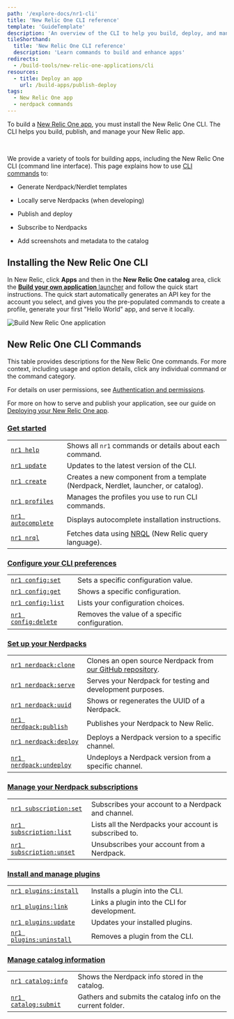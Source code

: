 ```yaml
---
path: '/explore-docs/nr1-cli'
title: 'New Relic One CLI reference'
template: 'GuideTemplate'
description: 'An overview of the CLI to help you build, deploy, and manage New Relic apps.'
tileShorthand:
  title: 'New Relic One CLI reference'
  description: 'Learn commands to build and enhance apps'
redirects:
  - /build-tools/new-relic-one-applications/cli
resources:
  - title: Deploy an app
    url: /build-apps/publish-deploy
tags:
  - New Relic One app
  - nerdpack commands
---
```


<Intro>

To build a [New Relic One app](/build-apps/build-hello-world-app), you must install the New Relic One CLI. The CLI helps you build, publish, and manage your New Relic app.

<br />

</Intro>

We provide a variety of tools for building apps, including the New Relic One CLI (command line interface). This page explains how to use [CLI commands](#new-relic-one-cli-commands) to:

- Generate Nerdpack/Nerdlet templates

- Locally serve Nerdpacks (when developing)

- Publish and deploy

- Subscribe to Nerdpacks

- Add screenshots and metadata to the catalog

## Installing the New Relic One CLI

In New Relic, click **Apps** and then in the **New Relic One catalog** area, click the [**Build your own application** launcher](https://one.newrelic.com/launcher/developer-center.launcher) and follow the quick start instructions. The quick start automatically generates an API key for the account you select, and gives you the pre-populated commands to create a profile, generate your first "Hello World" app, and serve it locally.

![Build New Relic One application](../../images/developercenter.png)

## New Relic One CLI Commands

This table provides descriptions for the New Relic One commands. For more context, including usage and option details, click any individual command or the command category. 

For details on user permissions, see [Authentication and permissions](/build-apps/set-up-dev-env).

For more on how to serve and publish your application, see our guide on [Deploying your New Relic One app](/build-tools/new-relic-one-applications/publish-deploy).

### [Get started](/explore-docs/nr1-common)
|                                                                   |                                                                                                                                                                            |
|-------------------------------------------------------------------|----------------------------------------------------------------------------------------------------------------------------------------------------------------------------|
| [`nr1 help`](/explore-docs/nr1-common/#nr1-help)                 | Shows all `nr1` commands or details about each command.                                                                                                                    |
| [`nr1 update`](/explore-docs/nr1-common/#nr1-update)             | Updates to the latest version of the CLI.                                                                                                                                  |
| [`nr1 create`](/explore-docs/nr1-common/#nr1-create)             | Creates a new component from a template (Nerdpack, Nerdlet, launcher, or catalog).                                                                                    |
| [`nr1 profiles`](/explore-docs/nr1-common/#nr1-profiles)         | Manages the profiles you use to run CLI commands.                                                                                                                          |
| [`nr1 autocomplete`](/explore-docs/nr1-common/#nr1-autocomplete) | Displays autocomplete installation instructions.                                                                                                                           |    
| [`nr1 nrql`](/explore-docs/nr1-common/#nr1-nrql)                 | Fetches data using [NRQL](https://newrelic.com/docs/query-data/nrql-new-relic-query-language/getting-started/introduction-nrql) (New Relic query language). |                                                                                                                                                                                                                                                                                                 |

### [Configure your CLI preferences](/explore-docs/nr1-config)
|                                                             |                                                         |
|-------------------------------------------------------------|---------------------------------------------------------|
| [`nr1 config:set`](/explore-docs/nr1-config/#nr1-configset) | Sets a specific configuration value.                    |
| [`nr1 config:get`](/explore-docs/nr1-config/#nr1-configget) | Shows a specific configuration.                         |   
| [`nr1 config:list`](/explore-docs/nr1-config/#nr1-configlist) | Lists your configuration choices.                     |
| [`nr1 config:delete`](/explore-docs/nr1-config/#nr1-configdelete) | Removes the value of a specific configuration.    |

### [Set up your Nerdpacks](/explore-docs/nr1-nerdpack)
|                                                                             |                                                                                                                 |
|-----------------------------------------------------------------------------|-----------------------------------------------------------------------------------------------------------------|
| [`nr1 nerdpack:clone`](/explore-docs/nr1-nerdpack/#nr1-nerdpackclone)       | Clones an open source Nerdpack from [our GitHub repository](https://opensource.newrelic.com/explore-projects).  |
| [`nr1 nerdpack:serve`](/explore-docs/nr1-nerdpack/#nr1-nerdpackserve)       | Serves your Nerdpack for testing and development purposes.                                                      |
| [`nr1 nerdpack:uuid`](/explore-docs/nr1-nerdpack/#nr1-nerdpackuuid)         | Shows or regenerates the UUID of a Nerdpack.                                                                    |
| [`nr1 nerdpack:publish`](/explore-docs/nr1-nerdpack/#nr1-nerdpackpublish)   | Publishes your Nerdpack to New Relic.                                                                           |
| [`nr1 nerdpack:deploy`](/explore-docs/nr1-nerdpack/#nr1-nerdpackdeploy)     | Deploys a Nerdpack version to a specific channel.                                                               |
| [`nr1 nerdpack:undeploy`](/explore-docs/nr1-nerdpack/#nr1-nerdpackundeploy) | Undeploys a Nerdpack version from a specific channel.                                                           |

### [Manage your Nerdpack subscriptions](/explore-docs/nr1-subscriptions)
|                                                                                    |                                                        |
|------------------------------------------------------------------------------------|--------------------------------------------------------|
| [`nr1 subscription:set`](/explore-docs/nr1-subscription/#nr1-subscriptionset)     | Subscribes your account to a Nerdpack and channel.     |
| [`nr1 subscription:list`](/explore-docs/nr1-subscription/#nr1-subscriptionlist)   | Lists all the Nerdpacks your account is subscribed to. |
| [`nr1 subscription:unset`](/explore-docs/nr1-subscription/#nr1-subscriptionunset) | Unsubscribes your account from a Nerdpack.             |

### [Install and manage plugins](/explore-docs/nr1-plugins)
|                                                                                |                                              |
|--------------------------------------------------------------------------------|----------------------------------------------|
| [`nr1 plugins:install`](/explore-docs/nr1-plugins/#nr1-pluginsinstall)         | Installs a plugin into the CLI.              |        
| [`nr1 plugins:link`](/explore-docs/nr1-plugins/#nr1-pluginslink)               | Links a plugin into the CLI for development. |
| [`nr1 plugins:update`](/explore-docs/nr1-plugins/#nr1-pluginsupdate)           | Updates your installed plugins.              |
| [`nr1 plugins:uninstall`](/explore-docs/nr1-plugins/#nr1-pluginsuninstall)     | Removes a plugin from the CLI.               |

### [Manage catalog information](/explore-docs/nr1-catalog)
|                                                                        |                                                             |
|------------------------------------------------------------------------|-------------------------------------------------------------|
| [`nr1 catalog:info`](/explore-docs/nr1-catalog/#nr1-cataloginfo)       | Shows the Nerdpack info stored in the catalog.              |
| [`nr1 catalog:submit`](/explore-docs/nr1-catalog/#nr1-catalogsubmit)   | Gathers and submits the catalog info on the current folder. |
